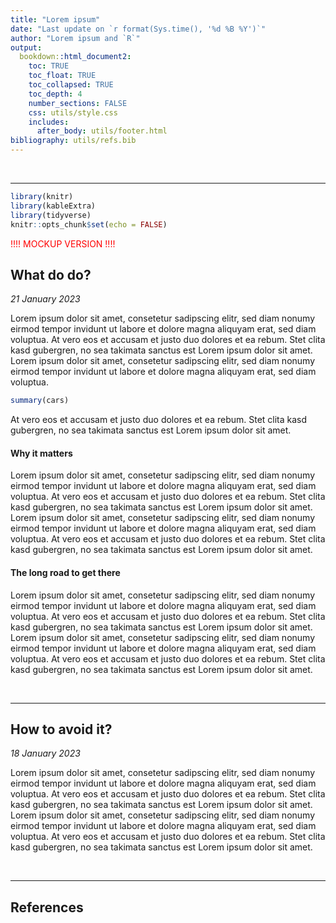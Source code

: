 ```yaml
---
title: "Lorem ipsum"
date: "Last update on `r format(Sys.time(), '%d %B %Y')`"
author: "Lorem ipsum and `R`"
output: 
  bookdown::html_document2:
    toc: TRUE
    toc_float: TRUE
    toc_collapsed: TRUE
    toc_depth: 4
    number_sections: FALSE
    css: utils/style.css
    includes:
      after_body: utils/footer.html
bibliography: utils/refs.bib
---
```


<!-- START OF -->
<br>

***
<!-- DOCUMENT -->

```r
library(knitr)
library(kableExtra)
library(tidyverse)
knitr::opts_chunk$set(echo = FALSE)
```

<p style="color:red;">!!!! MOCKUP VERSION !!!!</p>

## What do do?

*21 January 2023*

Lorem ipsum dolor sit amet, consetetur sadipscing elitr, sed diam nonumy eirmod tempor invidunt ut labore et dolore magna aliquyam erat, sed diam voluptua. At vero eos et accusam et justo duo dolores et ea rebum. Stet clita kasd gubergren, no sea takimata sanctus est Lorem ipsum dolor sit amet. Lorem ipsum dolor sit amet, consetetur sadipscing elitr, sed diam nonumy eirmod tempor invidunt ut labore et dolore magna aliquyam erat, sed diam voluptua. 

```r
summary(cars)
```

At vero eos et accusam et justo duo dolores et ea rebum. Stet clita kasd gubergren, no sea takimata sanctus est Lorem ipsum dolor sit amet.

#### Why it matters

Lorem ipsum dolor sit amet, consetetur sadipscing elitr, sed diam nonumy eirmod tempor invidunt ut labore et dolore magna aliquyam erat, sed diam voluptua. At vero eos et accusam et justo duo dolores et ea rebum. Stet clita kasd gubergren, no sea takimata sanctus est Lorem ipsum dolor sit amet. Lorem ipsum dolor sit amet, consetetur sadipscing elitr, sed diam nonumy eirmod tempor invidunt ut labore et dolore magna aliquyam erat, sed diam voluptua. At vero eos et accusam et justo duo dolores et ea rebum. Stet clita kasd gubergren, no sea takimata sanctus est Lorem ipsum dolor sit amet.

#### The long road to get there

Lorem ipsum dolor sit amet, consetetur sadipscing elitr, sed diam nonumy eirmod tempor invidunt ut labore et dolore magna aliquyam erat, sed diam voluptua. At vero eos et accusam et justo duo dolores et ea rebum. Stet clita kasd gubergren, no sea takimata sanctus est Lorem ipsum dolor sit amet. Lorem ipsum dolor sit amet, consetetur sadipscing elitr, sed diam nonumy eirmod tempor invidunt ut labore et dolore magna aliquyam erat, sed diam voluptua. At vero eos et accusam et justo duo dolores et ea rebum. Stet clita kasd gubergren, no sea takimata sanctus est Lorem ipsum dolor sit amet.

<!-- END OF -->
<br>

***
<!-- SECTION -->

## How to avoid it?

*18 January 2023*

Lorem ipsum dolor sit amet, consetetur sadipscing elitr, sed diam nonumy eirmod tempor invidunt ut labore et dolore magna aliquyam erat, sed diam voluptua. At vero eos et accusam et justo duo dolores et ea rebum. Stet clita kasd gubergren, no sea takimata sanctus est Lorem ipsum dolor sit amet. Lorem ipsum dolor sit amet, consetetur sadipscing elitr, sed diam nonumy eirmod tempor invidunt ut labore et dolore magna aliquyam erat, sed diam voluptua. At vero eos et accusam et justo duo dolores et ea rebum. Stet clita kasd gubergren, no sea takimata sanctus est Lorem ipsum dolor sit amet.

<!-- END OF -->
<br>

***
<!-- SECTION -->

## References
